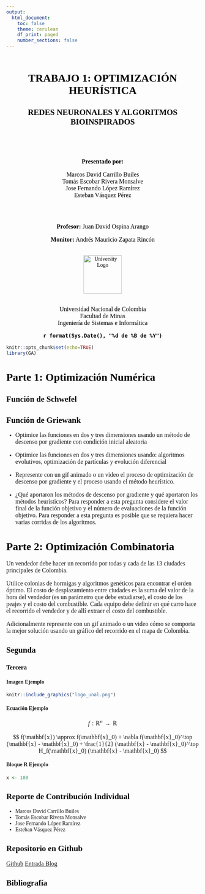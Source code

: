 ```yaml
---
output: 
  html_document:
    toc: false
    theme: cerulean
    df_print: paged
    number_sections: false
---
```

<div style="text-align: center; color: black; margin-top: 60px;">

<h1>TRABAJO 1: OPTIMIZACIÓN HEURÍSTICA</h1>
<h2>REDES NEURONALES Y ALGORITMOS BIOINSPIRADOS</h2>
<br><br><br>
<p><strong>Presentado por:</strong></p>
<p>Marcos David Carrillo Builes<br> Tomás Escobar Rivera Monsalve<br> Jose Fernando López Ramírez <br> Esteban Vásquez Pérez</p>
<br><br>
<p><strong>Profesor:</strong> Juan David Ospina Arango</p>
<p><strong>Monitor:</strong> Andrés Mauricio Zapata Rincón</p>
<br>
<img src="logo_unal.png" alt="University Logo" width="100px">
<br><br>
<p>Universidad Nacional de Colombia<br> Facultad de Minas<br> Ingeniería de Sistemas e Informática</p>
<p><strong>`r format(Sys.Date(), "%d de %B de %Y")`</strong></p>
</div>
<style>
body {
  font-family: "Georgia", serif;
  margin: 40px;
}
h1, h2, h3 {
  color: #000;
}
p {
  font-size: 16px;
}
</style>

```r
knitr::opts_chunk$set(echo=TRUE)
library(GA)
```

# Parte 1: Optimización Numérica

## Función de Schwefel

## Función de Griewank

- Optimice las funciones en dos y tres dimensiones usando un método de descenso por gradiente con condición inicial aleatoria

- Optimice las funciones en dos y tres dimensiones usando: algoritmos evolutivos, optimización de partículas y evolución diferencial

- Represente con un gif animado o un video el proceso de optimización de descenso por gradiente y el proceso usando el método heurístico.

- ¿Qué aportaron los métodos de descenso por gradiente y qué aportaron los métodos heurísticos? Para responder a esta pregunta considere el valor final de la función objetivo y el número de evaluaciones de la función objetivo. Para responder a esta pregunta es posible que se requiera hacer varias corridas de los algoritmos.


# Parte 2: Optimización Combinatoria

Un vendedor debe hacer un recorrido por todas y cada de las 13 ciudades principales de Colombia. 

Utilice colonias de hormigas y algoritmos genéticos para encontrar el orden óptimo. El costo de desplazamiento entre ciudades es la suma del valor de la hora del vendedor (es un parámetro que debe estudiarse), el costo de los peajes y el costo del combustible. Cada equipo debe definir en qué carro hace el recorrido el vendedor y de allí extraer el costo del combustible.

Adicionalmente represente con un gif animado o un video cómo se comporta la mejor solución usando un gráfico del recorrido en el mapa de Colombia.

## Segunda

### Tercera

#### Imagen Ejemplo

```r
knitr::include_graphics("logo_unal.png")
```

#### Ecuación Ejemplo

$$
f: \mathbb{R}^n \rightarrow \mathbb{R}
$$

$$
f(\mathbf{x}) \approx f(\mathbf{x}_0)
+ \nabla f(\mathbf{x}_0)^\top (\mathbf{x} - \mathbf{x}_0)
+ \frac{1}{2} (\mathbf{x} - \mathbf{x}_0)^\top H_f(\mathbf{x}_0) (\mathbf{x} - \mathbf{x}_0)
$$

\begin{equation}
  Hf(x) = 
  \begin{pmatrix}
    \frac{\partial}{\partial x_1}\nabla f^T \\
    \frac{\partial}{\partial x_2}\nabla f^T
  \end{pmatrix}
  =
  \begin{pmatrix}
    2 & 0 \\
    0 & 2
  \end{pmatrix}
\end{equation}

#### Bloque R Ejemplo

```r
x <- 100
```

## Reporte de Contribución Individual

- Marcos David Carrillo Builes
- Tomás Escobar Rivera Monsalve
- Jose Fernando López Ramírez
- Esteban Vásquez Pérez

## Repositorio en Github

[Github](https://github.com/vasquez-esteban/RNA_G4_optimizacion_heuristica)
[Entrada Blog](https://rpubs.com/evasp/rna-g4-optimizacion-heuristica)

## Bibliografía
